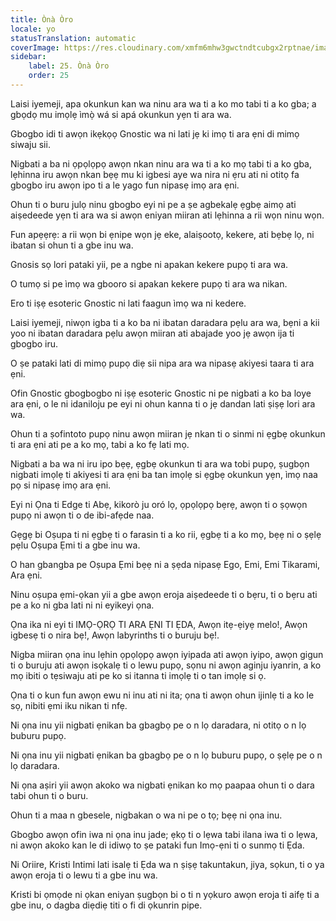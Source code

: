```yaml
---
title: Ònà Òro
locale: yo
statusTranslation: automatic
coverImage: https://res.cloudinary.com/xmfm6mhw3gwctndtcubgx2rptnae/image/upload/v1741354419/small_cover_la_gran_rebelion_28716e29d2.webp
sidebar:
    label: 25. Ònà Òro
    order: 25
---
```

Laisi iyemeji, apa okunkun kan wa ninu ara wa ti a ko mo tabi ti a ko gba; a gbọdọ mu imọlẹ ìmọ̀ wá si apá okunkun yẹn ti ara wa.

Gbogbo idi ti awọn ikẹkọọ Gnostic wa ni lati jẹ ki imọ ti ara ẹni di mimọ siwaju sii.

Nigbati a ba ni ọpọlọpọ awọn nkan ninu ara wa ti a ko mọ tabi ti a ko gba, lẹhinna iru awọn nkan bẹẹ mu ki igbesi aye wa nira ni ẹru ati ni otitọ fa gbogbo iru awọn ipo ti a le yago fun nipasẹ imọ ara ẹni.

Ohun ti o buru julọ ninu gbogbo eyi ni pe a ṣe agbekalẹ ẹgbẹ aimọ ati aiṣedeede yẹn ti ara wa si awọn eniyan miiran ati lẹhinna a rii wọn ninu wọn.

Fun apẹẹrẹ: a rii wọn bi ẹnipe wọn jẹ eke, alaiṣootọ, kekere, ati bẹbẹ lọ, ni ibatan si ohun ti a gbe inu wa.

Gnosis sọ lori pataki yii, pe a ngbe ni apakan kekere pupọ ti ara wa.

O tumọ si pe ìmọ wa gbooro si apakan kekere pupọ ti ara wa nikan.

Ero ti iṣẹ esoteric Gnostic ni lati faagun ìmọ wa ni kedere.

Laisi iyemeji, niwọn igba ti a ko ba ni ibatan daradara pẹlu ara wa, bẹni a kii yoo ni ibatan daradara pẹlu awọn miiran ati abajade yoo jẹ awọn ija ti gbogbo iru.

O ṣe pataki lati di mimọ pupọ diẹ sii nipa ara wa nipasẹ akiyesi taara ti ara ẹni.

Ofin Gnostic gbogbogbo ni iṣẹ esoteric Gnostic ni pe nigbati a ko ba loye ara ẹni, o le ni idaniloju pe eyi ni ohun kanna ti o jẹ dandan lati ṣiṣẹ lori ara wa.

Ohun ti a ṣofintoto pupọ ninu awọn miiran jẹ nkan ti o sinmi ni ẹgbẹ okunkun ti ara ẹni ati pe a ko mọ, tabi a ko fẹ lati mọ.

Nigbati a ba wa ni iru ipo bẹẹ, ẹgbẹ okunkun ti ara wa tobi pupọ, ṣugbọn nigbati imọlẹ ti akiyesi ti ara ẹni ba tan imọlẹ si ẹgbẹ okunkun yẹn, ìmọ naa pọ si nipasẹ imọ ara ẹni.

Eyi ni Ọna ti Edge ti Abẹ, kikorò ju oró lọ, ọpọlọpọ bẹrẹ, awọn ti o ṣọwọn pupọ ni awọn ti o de ibi-afẹde naa.

Gẹgẹ bi Oṣupa ti ni ẹgbẹ ti o farasin ti a ko rii, ẹgbẹ ti a ko mọ, bẹẹ ni o ṣẹlẹ pẹlu Oṣupa Ẹmi ti a gbe inu wa.

O han gbangba pe Oṣupa Ẹmi bẹẹ ni a ṣẹda nipasẹ Ego, Emi, Emi Tikarami, Ara ẹni.

Ninu oṣupa ẹmi-ọkan yii a gbe awọn eroja aiṣedeede ti o bẹru, ti o bẹru ati pe a ko ni gba lati ni ni eyikeyi ọna.

Ọna ika ni eyi ti IMỌ-ỌRỌ TI ARA ẸNI TI ẸDA, Awọn itẹ-ẹiyẹ melo!, Awọn igbesẹ ti o nira bẹ!, Awọn labyrinths ti o buruju bẹ!.

Nigba miiran ọna inu lẹhin ọpọlọpọ awọn iyipada ati awọn iyipo, awọn gigun ti o buruju ati awọn isọkalẹ ti o lewu pupọ, sọnu ni awọn aginju iyanrin, a ko mọ ibiti o tẹsiwaju ati pe ko si itanna ti imọlẹ ti o tan imọlẹ si ọ.

Ọna ti o kun fun awọn ewu ni inu ati ni ita; ọna ti awọn ohun ijinlẹ ti a ko le sọ, nibiti ẹmi iku nikan ti nfẹ.

Ni ọna inu yii nigbati ẹnikan ba gbagbọ pe o n lọ daradara, ni otitọ o n lọ buburu pupọ.

Ni ọna inu yii nigbati ẹnikan ba gbagbọ pe o n lọ buburu pupọ, o ṣẹlẹ pe o n lọ daradara.

Ni ọna aṣiri yii awọn akoko wa nigbati ẹnikan ko mọ paapaa ohun ti o dara tabi ohun ti o buru.

Ohun ti a maa n gbesele, nigbakan o wa ni pe o tọ; bẹẹ ni ọna inu.

Gbogbo awọn ofin iwa ni ọna inu jade; ẹkọ ti o lẹwa tabi ilana iwa ti o lẹwa, ni awọn akoko kan le di idiwọ to ṣe pataki fun Imọ-ẹni ti o sunmọ ti Ẹda.

Ni Oriire, Kristi Intimi lati isalẹ ti Ẹda wa n ṣiṣẹ takuntakun, jiya, sọkun, ti o ya awọn eroja ti o lewu ti a gbe inu wa.

Kristi bi ọmọde ni ọkan eniyan ṣugbọn bi o ti n yọkuro awọn eroja ti aifẹ ti a gbe inu, o dagba diẹdiẹ titi o fi di ọkunrin pipe.

